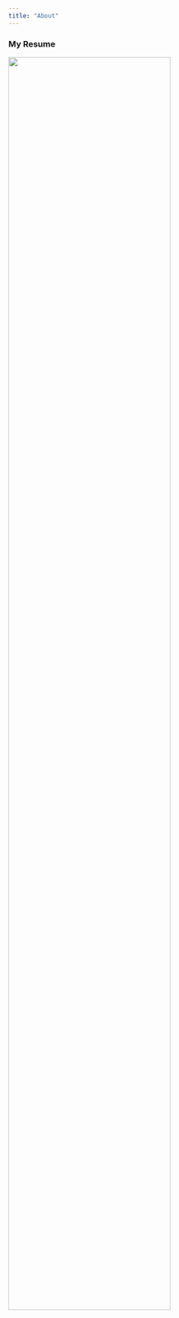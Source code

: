 ```yaml
---
title: "About"
---
```


### My Resume

<img src = "images/mel_resume_2018spring.png" style = "width:80%">

